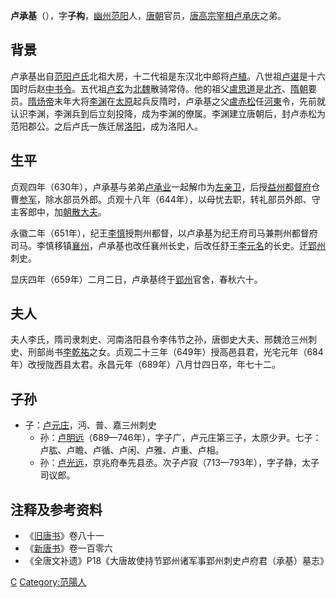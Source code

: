 '''卢承基'''（{{bd|600年||659年||catIdx=L卢}}），字'''子构'''，[[幽州|幽州]][[范阳|范阳]]人，[[唐朝|唐朝]]官员，[[唐高宗|唐高宗]][[宰相|宰相]][[卢承庆|卢承庆]]之弟。

== 背景 ==
卢承基出自[[范阳卢氏|范阳卢氏]]北祖大房，十二代祖是东汉北中郎将[[卢植|卢植]]。八世祖[[卢谌|卢谌]]是十六国时后赵[[中书令|中书令]]。五代祖[[卢玄|卢玄]]为[[北魏|北魏]]散骑常侍。他的祖父[[盧思道|盧思道]]是[[北齐|北齐]]、[[隋朝|隋朝]]要员。[[隋炀帝|隋炀帝]]末年大将[[李渊|李渊]]在[[太原|太原]]起兵反隋时，卢承基之父[[盧赤松|盧赤松]]任[[河東|河東]]令，先前就认识李渊，李渊兵到后立刻投降，成为李渊的僚属。李渊建立唐朝后，封卢赤松为范阳郡公。之后卢氏一族迁居[[洛阳|洛阳]]，成为洛阳人。

== 生平 ==
贞观四年（630年），卢承基与弟弟[[卢承业|卢承业]]一起解巾为[[左亲卫|左亲卫]]，后授[[益州都督府|益州都督府]]仓曹[[参军|参军]]，除水部员外郎。贞观十八年（644年），以母忧去职，转礼部员外郎、守主客郎中，加[[朝散大夫|朝散大夫]]。

永徽二年（651年），纪王[[李慎|李慎]]授荆州都督，以卢承基为纪王府司马兼荆州都督府司马。李慎移镇[[襄州|襄州]]，卢承基也改任襄州长史，后改任舒王[[李元名|李元名]]的长史。迁[[郢州|郢州]]刺史。

显庆四年（659年）二月二日，卢承基终于[[郢州|郢州]]官舍，春秋六十。

==夫人==
夫人李氏，隋司隶刺史、河南洛阳县令李伟节之孙，唐御史大夫、邢魏沧三州刺史、刑部尚书[[李乾祐|李乾祐]]之女。贞观二十三年（649年）授高邑县君，光宅元年（684年）改授陇西县太君。永昌元年（689年）八月廿四日卒，年七十二。

==子孙==
*子：[[卢元庄|卢元庄]]，沔、普、嘉三州刺史
**孙：[[卢明远|卢明远]]（689—746年），字子广，卢元庄第三子，太原少尹。七子：卢肱、卢瞻、卢循、卢闲、卢雅、卢重、卢相。
**孙：[[卢光远|卢光远]]，京兆府奉先县丞。次子卢寂（713—793年），字子静，太子司议郎。

== 注释及参考资料 ==
*《[[旧唐书|旧唐书]]》卷八十一
*《[[新唐书|新唐书]]》卷一百零六
*《全唐文补遗》P18《大唐故使持节郢州诸军事郢州刺史卢府君（承基）墓志》

[[Category:范陽盧氏|C]]
[[Category:范陽人|Category:范陽人]]